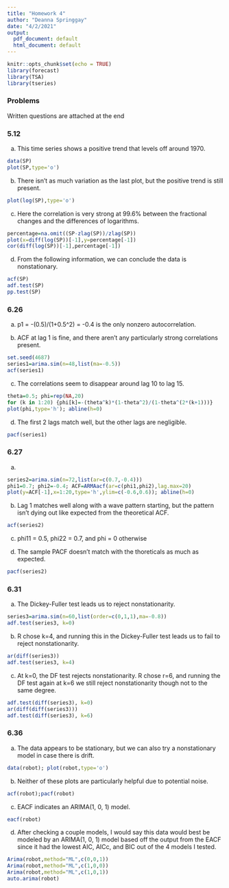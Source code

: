```yaml
---
title: "Homework 4"
author: "Deanna Springgay"
date: "4/2/2021"
output:
  pdf_document: default
  html_document: default
---
```


```r
knitr::opts_chunk$set(echo = TRUE)
library(forecast)
library(TSA)
library(tseries)
```

### Problems

Written questions are attached at the end

### 5.12

a) This time series shows a positive trend that levels off around 1970.
```r
data(SP)
plot(SP,type='o')
```

b) There isn't as much variation as the last plot, but the positive trend is still present.
```r
plot(log(SP),type='o')
```

c) Here the correlation is very strong at 99.6% between the fractional changes and the differences of logarithms.
```r
percentage=na.omit((SP-zlag(SP))/zlag(SP))
plot(x=diff(log(SP))[-1],y=percentage[-1])
cor(diff(log(SP))[-1],percentage[-1])
```

d) From the following information, we can conclude the data is nonstationary.
```r
acf(SP)
adf.test(SP)
pp.test(SP)
```

### 6.26

a) p1 = -(0.5)/(1+0.5^2) = -0.4 is the only nonzero autocorrelation.

b) ACF at lag 1 is fine, and there aren't any particularly strong correlations present.
```r
set.seed(4687)
series1=arima.sim(n=48,list(ma=-0.5))
acf(series1)
```

c) The correlations seem to disappear around lag 10 to lag 15.
```r
theta=0.5; phi=rep(NA,20)
for (k in 1:20) {phi[k]=-(theta^k)*(1-theta^2)/(1-theta^(2*(k+1)))}
plot(phi,type='h'); abline(h=0)
```

d) The first 2 lags match well, but the other lags are negligible.
```r
pacf(series1)
```

### 6.27

a)
```r
series2=arima.sim(n=72,list(ar=c(0.7,-0.4)))
phi1=0.7; phi2=-0.4; ACF=ARMAacf(ar=c(phi1,phi2),lag.max=20)
plot(y=ACF[-1],x=1:20,type='h',ylim=c(-0.6,0.6)); abline(h=0)
```

b) Lag 1 matches well along with a wave pattern starting, but the pattern isn't dying out like expected from the theoretical ACF.
```r
acf(series2)
```

c) phi11 = 0.5, phi22 = 0.7, and phi = 0 otherwise

e) The sample PACF doesn't match with the thoreticals as much as expected.
```r
pacf(series2)
```

### 6.31

a) The Dickey-Fuller test leads us to reject nonstationarity.
```r
series3=arima.sim(n=60,list(order=c(0,1,1),ma=-0.8))
adf.test(series3, k=0)
```

b) R chose k=4, and running this in the Dickey-Fuller test leads us to fail to reject nonstationarity.
```r
ar(diff(series3))
adf.test(series3, k=4)
```

c) At k=0, the DF test rejects nonstationarity. R chose r=6, and running the DF test again at k=6 we still reject nonstationarity though not to the same degree.
```r
adf.test(diff(series3), k=0)
ar(diff(diff(series3)))
adf.test(diff(series3), k=6)
```

### 6.36

a) The data appears to be stationary, but we can also try a nonstationary model in case there is drift.
```r
data(robot); plot(robot,type='o')
```

b) Neither of these plots are particularly helpful due to potential noise.
```r
acf(robot);pacf(robot)
```

c) EACF indicates an ARIMA(1, 0, 1) model.
```r
eacf(robot)
```

d) After checking a couple models, I would say this data would best be modeled by an ARIMA(1, 0, 1) model based off the output from the EACF since it had the lowest AIC, AICc, and BIC out of the 4 models I tested.
```r
Arima(robot,method="ML",c(0,0,1))
Arima(robot,method="ML",c(1,0,0))
Arima(robot,method="ML",c(1,0,1))
auto.arima(robot)
```